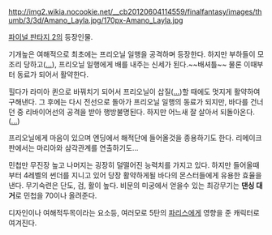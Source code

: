 http://img2.wikia.nocookie.net/__cb20120604114559/finalfantasy/images/thumb/3/3d/Amano_Layla.jpg/170px-Amano_Layla.jpg

[[파이널 판타지 2]]의 등장인물.

기개높은 여해적으로 최초에는 프리오닐 일행을 공격하며 등장한다. 하지만 부하들이 모조리 당하고([[...]]), 프리오닐 일행에게 배를 내주는 신세가 된다.~~배셔틀~~ 물론 이때부터 동료가 되어서 활약한다.

힐다가 라미아 퀸으로 바꿔치기 되어서 프리오닐이 삽질([[...]])할 때에도 멋지게 활약하여 구해낸다. 그 후에는 다시 전선으로 돌아가 프리오닐 일행의 동료가 되지만, 바다를 건너던 중 리바이어선의 공격을 받아 행방불명된다. 하지만 어느새 잘 살아서 되돌아온다.([[...]])

프리오닐에게 마음이 있으며 엔딩에서 해적단에 들어올것을 종용하기도 한다. 리메이크판에서는 마리아와 삼각관계를 연출하기도...

민첩만 무진장 높고 나머지는 굉장히 덜떨어진 능력치를 가지고 있다. 하지만 들어올때부터 4레벨의 썬더를 지니고 있어 당장 활약하게될 바다의 몬스터들에게 유용한 효율을 낸다. 무기숙련은 단도, 검, 활이 높다. 비문의 미궁에서 얻을수 있는 최강무기는 '''댄싱 대거'''로 민첩을 70이나 올려준다.

디자인이나 여해적두목이라는 요소등, 여러모로 5탄의 [[파리스]]에게 영향을 준 캐릭터로 여겨진다.
